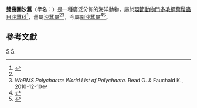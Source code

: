 {{Speciesbox
| taxon = Perinereis aibuhitensis
| image = Alitta_succinea_(epitoke).jpg
| binomial_authority = ({{link-sv|Grube|Grube (auktor)}}, 1878)
| synonyms =
* '''''Nereis aibuhitensis'''''<ref name = "col446389">Fauchald, Kristian (2007) World Register of Polychaeta, </ref><ref name = "col446408">Hartman, O. (1959) Catalogue of the Polychaetous Annelids of the World. Occasional Papers of the Allan Hancock Foundation, 23: 628pp., </ref><ref name = "col449928">Hartman, O. (1938) Nonemclatorial changes involving types of polychaetous annelids of the family Nereidae in the United States National Museum. Journal of the Washington Academy of Sciences, 28(1): 13-15., </ref>
* ''Nereis (neanthes) linea'' <small>Treadwell, 1936</small><ref name = "col446389"/><ref name = "col447041">Treadwell, Aaron L. (1936) Polychaetous annelids from Amoy, China. Proceedings of the United States National Museum, 83(2984): 261-279., </ref><ref name = "col449928"/>
* ''Nereis (neanthes) orientalis'' <small>Treadwell, 1936</small><ref name = "col446389"/><ref name = "col447041"/><ref name = "col449928"/>
* ''Nereis (perinereis) aibuhitensis'' <small>[[Grube_(auktor)|Grube]], 1878</small><ref name = "col446389"/><ref name = "col446408"/><ref name = "col446439">{{cite journal |last=Grube |first=A.E. |year=1878 |title=Annulata Semperiana. {{lang|de|Beiträge zur Kenntniss der Annelidenfauna der Philippinen}}. {{lang|fr|Memoires de L'Academie Imperiale des Sciences de St. Petersbourg}}, Ser. 7, |volume=25 |issue=8 |pages=1-300 |language=de }}</ref>
}}
'''雙齒圍沙蠶'''（學名：{{lang|la|'''''Perinereis aibuhitensis'''''}}）是一種廣泛分佈的海洋動物，屬於[[環節動物門|環節動物門]][[多毛綱|多毛綱]][[葉鬚蟲目|葉鬚蟲目]][[沙蠶科|沙蠶科]]<ref name = "COL">{{cite web |url=http://www.catalogueoflife.org/annual-checklist/2011/search/all/key/nereis+aibuhitensis/match/1 |title=Species 2000 & ITIS Catalogue of Life: 2011 Annual Checklist |accessdate=2012-09-24 |editors=Bisby F.A., Roskov Y.R., Orrell T.M., Nicolson D., Paglinawan L.E., Bailly N., Kirk P.M., Bourgoin T., Baillargeon G., Ouvrard D. |year=2011 |publisher=Species 2000 |location=Reading, UK |language=en |archive-date=2016-04-05 |archive-url=https://web.archive.org/web/20160405163251/http://www.catalogueoflife.org/annual-checklist/2011/search/all/key/nereis+aibuhitensis/match/1 |dead-url=no }}</ref>，舊屬[[沙蠶屬|沙蠶屬]]<ref name = "COL"/><ref name = "source">''WoRMS Polychaeta: World List of Polychaeta''. Read G. & Fauchald K., 2010-12-10</ref>，今屬[[圍沙蠶屬|圍沙蠶屬]]<ref name=WoRMS_716016>{{cite WoRMS |id=716016 |title=Perinereis aubuhitensis |accessdate=2016-03-22 |date=2013-01-19 |last=Read |first=Geoffrey }}</ref><ref>{{cite journal |url=http://hdxb.dlou.edu.cn/xuebao/20144/20144-6.pdf |journal=[[大连海洋大学|大连海洋大学]]学报 |volume=2014年 |issue=4期 |title=双齿围沙蚕Cu/Zn-SOD cDNA基因的克隆及序列分析 |language=zh-hans |doi=10.3969/J.ISSN.2095-1388.2014.04.006 |author= |access-date=2016-03-23 |archive-url=https://web.archive.org/web/20160404122041/http://hdxb.dlou.edu.cn/xuebao/20144/20144-6.pdf |archive-date=2016-04-04 |dead-url=yes }}</ref>。

==參考文獻==
{{reflist}}
{{Taxonbar}}
[[Category:沙蠶科|S]]
[[Category:_1878年描述的动物|S]]